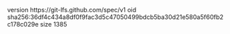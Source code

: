 version https://git-lfs.github.com/spec/v1
oid sha256:36df4c434a8df0f9fac3d5c47050499bdcb5ba30d21e580a5f60fb2c178c029e
size 1385
